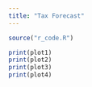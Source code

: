 ---
title: "Tax Forecast"
---

```{r, include = FALSE} 
source("r_code.R")
```
```{r, echo=FALSE, fig.align="center" }
print(plot1)
print(plot2)
print(plot3)
print(plot4)
```